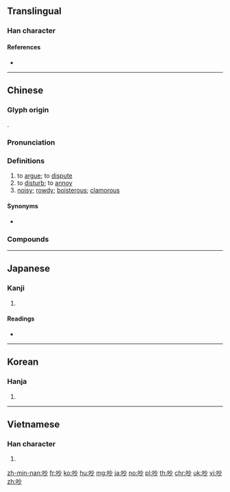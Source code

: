 ==Translingual==

===Han character===
{{Han char|rn=30|rad=口|as=04|sn=7|four=69020|canj=RFH|ids=⿰口少}}

====References====
* {{Han ref|kx=0179.080|dkj=03368|dj=0397.020|hdz=10588.080|uh=5435|ud=21557|bh=A76E|bd=42862}}

----

==Chinese==
{{zh-forms}}

===Glyph origin===
{{Han etym}}
{{Han compound|口|少|ls=psc|c1=s|c2=p}}.

===Pronunciation===
{{zh-pron
|m=chǎo
|c=caau2
|h=pfs=chhàu
|md=
|mn=qz,tw,xm,zz:chhá/qz,xm,zz:chháu
|mn_note=chhá - vernacular; chháu - literary
|w=2tshau
|mc=y
|oc=y
|cat=v,a
}}

===Definitions===
{{zh-hanzi}}

# to [[argue]]; to [[dispute]]
# to [[disturb]]; to [[annoy]]
# [[noisy]]; [[rowdy]]; [[boisterous]]; [[clamorous]]

====Synonyms====
* {{sense|noisy}} {{qualifier|Cantonese}} {{zh-l|*嘈}}

===Compounds===
{{zh-der|吵吵鬧鬧|吵喜|吵嘈|吵嘴|吵嚷|吵房|吵架|吵窩子|吵雜|吵鬧|嘈吵|大吵一頓|大吵大鬧|對吵|廝吵|打吵|打吵子|煩吵|爭吵|蛤蟆吵坑|雞吵鵝鬥}}

----

==Japanese==

===Kanji===
{{ja-kanji|grade=|rs=口04}}

# {{defn|lang=ja|sort=口04}}

====Readings====
* {{ja-readings|on=[[びょう]] (byō), [[みょう]] (myō), [[そう]] (sō), [[っよう]] (syō)|kun=[[さえずる]] (saezuru), [[こえ]] (koe)}}

----

==Korean==

===Hanja===
{{ko-hanja|hangeul=[[묘]], [[초]]|rv=myo, cho|mr=myo, ch'o}}

# {{defn|lang=ko|sort=口04}}

----

==Vietnamese==

===Han character===
{{vi-hantu|[[sảo]], [[thểu]], [[sao]]|rs=口04}}

# {{defn|lang=vi|sort=口04}}

[[zh-min-nan:吵]]
[[fr:吵]]
[[ko:吵]]
[[hu:吵]]
[[mg:吵]]
[[ja:吵]]
[[no:吵]]
[[pl:吵]]
[[th:吵]]
[[chr:吵]]
[[uk:吵]]
[[vi:吵]]
[[zh:吵]]